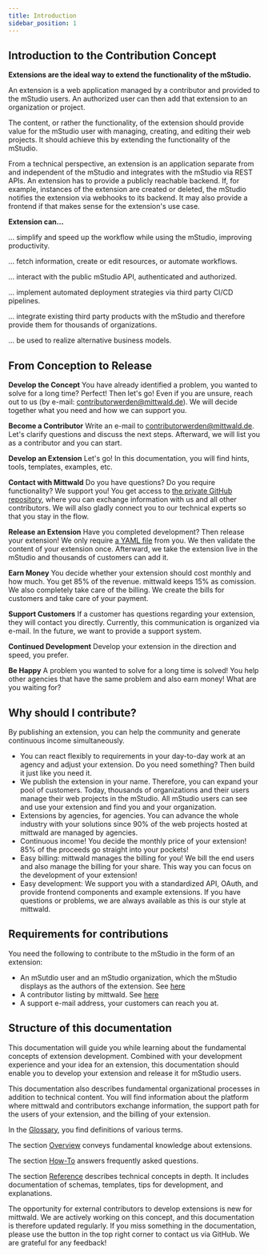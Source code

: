 ```yaml
---
title: Introduction
sidebar_position: 1
---
```


## Introduction to the Contribution Concept

**Extensions are the ideal way to extend the functionality of the mStudio.**

An extension is a web application managed by a contributor and provided to the mStudio users.
An authorized user can then add that extension to an organization or project.

The content, or rather the functionality, of the extension should provide value for the mStudio user with managing, creating, and editing their web projects.
It should achieve this by extending the functionality of the mStudio.

From a technical perspective, an extension is an application separate from and independent of the mStudio and integrates with the mStudio via REST APIs.
An extension has to provide a publicly reachable backend.
If, for example, instances of the extension are created or deleted, the mStudio notifies the extension via webhooks to its backend.
It may also provide a frontend if that makes sense for the extension's use case.

**Extension can...**

... simplify and speed up the workflow while using the mStudio, improving productivity.

... fetch information, create or edit resources, or automate workflows.

... interact with the public mStudio API, authenticated and authorized.

... implement automated deployment strategies via third party CI/CD pipelines.

... integrate existing third party products with the mStudio and therefore provide them for thousands of organizations.

... be used to realize alternative business models.

## From Conception to Release

**Develop the Concept**
You have already identified a problem, you wanted to solve for a long time?
Perfect! Then let's go!
Even if you are unsure, reach out to us (by e-mail: contributorwerden@mittwald.de).
We will decide together what you need and how we can support you.

**Become a Contributor**
Write an e-mail to contributorwerden@mittwald.de.
Let's clarify questions and discuss the next steps.
Afterward, we will list you as a contributor and you can start.

**Develop an Extension**
Let's go!
In this documentation, you will find hints, tools, templates, examples, etc.

**Contact with Mittwald**
Do you have questions? Do you require functionality? We support you!
You get access to [the private GitHub repository](https://github.com/mittwald/contributor-support), where you can exchange information with us and all other contributors.
We will also gladly connect you to our technical experts so that you stay in the flow.

**Release an Extension**
Have you completed development? Then release your extension!
We only require [a YAML file](reference/extensions) from you.
We then validate the content of your extension once.
Afterward, we take the extension live in the mStudio and thousands of customers can add it.

**Earn Money**
You decide whether your extension should cost monthly and how much.
You get 85% of the revenue.
mittwald keeps 15% as comission.
We also completely take care of the billing.
We create the bills for customers and take care of your payment.

**Support Customers**
If a customer has questions regarding your extension, they will contact you directly.
Currently, this communication is organized via e-mail.
In the future, we want to provide a support system.

**Continued Development**
Develop your extension in the direction and speed, you prefer.

**Be Happy**
A problem you wanted to solve for a long time is solved!
You help other agencies that have the same problem and also earn money!
What are you waiting for?

## Why should I contribute?

By publishing an extension, you can help the community and generate continuous income simultaneously.

- You can react flexibly to requirements in your day-to-day work at an agency and adjust your extension.
  Do you need something? Then build it just like you need it.
- We publish the extension in your name.
  Therefore, you can expand your pool of customers.
  Today, thousands of organizations and their users manage their web projects in the mStudio.
  All mStudio users can see and use your extension and find you and your organization.
- Extensions by agencies, for agencies.
  You can advance the whole industry with your solutions since 90% of the web projects hosted at mittwald are managed by agencies.
- Continuous income!
  You decide the monthly price of your extension!
  85% of the proceeds go straight into your pockets!
- Easy billing:
  mittwald manages the billing for you!
  We bill the end users and also manage the billing for your share.
  This way you can focus on the development of your extension!
- Easy development:
  We support you with a standardized API, OAuth, and provide frontend components and example extensions.
  If you have questions or problems, we are always available as this is our style at mittwald.

## Requirements for contributions

You need the following to contribute to the mStudio in the form of an extension:

- An mSutdio user and an mStudio organization, which the mStudio displays as the authors of the extension.
  See [here](./how-to/become-contributor)
- A contributor listing by mittwald.
  See [here](./how-to/become-contributor)
- A support e-mail address, your customers can reach you at.

## Structure of this documentation

This documentation will guide you while learning about the fundamental concepts of extension development.
Combined with your development experience and your idea for an extension, this documentation should enable you to develop your extension and release it for mStudio users.

This documentation also describes fundamental organizational processes in addition to technical content.
You will find information about the platform where mittwald and contributors exchange information, the support path for the users of your extension, and the billing of your extension.

In the [Glossary](glossary), you find definitions of various terms.

The section [Overview](../category/overview) conveys fundamental knowledge about extensions.

The section [How-To](../category/how-to) answers frequently asked questions.

The section [Reference](../category/reference) describes technical concepts in depth.
It includes documentation of schemas, templates, tips for development, and explanations.

The opportunity for external contributors to develop extensions is new for mittwald.
We are actively working on this concept, and this documentation is therefore updated regularly.
If you miss something in the documentation, please use the button in the top right corner to contact us via GitHub.
We are grateful for any feedback!
